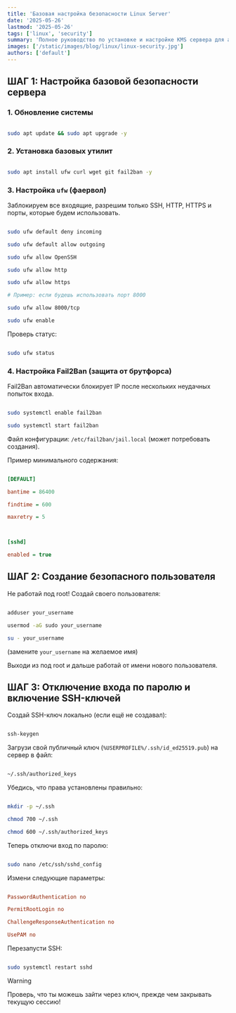 ```yaml
---
title: 'Базовая настройка безопасности Linux Server'
date: '2025-05-26'
lastmod: '2025-05-26'
tags: ['linux', 'security']
summary: 'Полное руководство по установке и настройке KMS сервера для активации продуктов Microsoft'
images: ['/static/images/blog/linux/linux-security.jpg']
authors: ['default']
---
```


## ШАГ 1: Настройка базовой безопасности сервера

### 1. Обновление системы

```bash

sudo apt update && sudo apt upgrade -y

```

### 2. Установка базовых утилит

```bash

sudo apt install ufw curl wget git fail2ban -y

```

### 3. Настройка `ufw` (фаервол)

Заблокируем все входящие, разрешим только SSH, HTTP, HTTPS и порты, которые будем использовать.

```bash

sudo ufw default deny incoming

sudo ufw default allow outgoing

sudo ufw allow OpenSSH

sudo ufw allow http

sudo ufw allow https

# Пример: если будешь использовать порт 8000

sudo ufw allow 8000/tcp

sudo ufw enable

```

Проверь статус:

```bash

sudo ufw status

```

### 4. Настройка Fail2Ban (защита от брутфорса)

Fail2Ban автоматически блокирует IP после нескольких неудачных попыток входа.

```bash

sudo systemctl enable fail2ban

sudo systemctl start fail2ban

```

Файл конфигурации: `/etc/fail2ban/jail.local` (может потребовать создания).

Пример минимального содержания:

```ini

[DEFAULT]

bantime = 86400

findtime = 600

maxretry = 5



[sshd]

enabled = true

```

## ШАГ 2: Создание безопасного пользователя

Не работай под root! Создай своего пользователя:

```bash

adduser your_username

usermod -aG sudo your_username

su - your_username

```

(замените `your_username` на желаемое имя)

Выходи из под root и дальше работай от имени нового пользователя.

## ШАГ 3: Отключение входа по паролю и включение SSH-ключей

Создай SSH-ключ локально (если ещё не создавал):

```powershell

ssh-keygen

```

Загрузи свой публичный ключ (`%USERPROFILE%/.ssh/id_ed25519.pub`) на сервер в файл:

```bash

~/.ssh/authorized_keys

```

Убедись, что права установлены правильно:

```bash

mkdir -p ~/.ssh

chmod 700 ~/.ssh

chmod 600 ~/.ssh/authorized_keys

```

Теперь отключи вход по паролю:

```bash

sudo nano /etc/ssh/sshd_config

```

Измени следующие параметры:

```conf

PasswordAuthentication no

PermitRootLogin no

ChallengeResponseAuthentication no

UsePAM no

```

Перезапусти SSH:

```bash

sudo systemctl restart sshd

```

> [!warning]
> Проверь, что ты можешь зайти через ключ, прежде чем закрывать текущую сессию!

